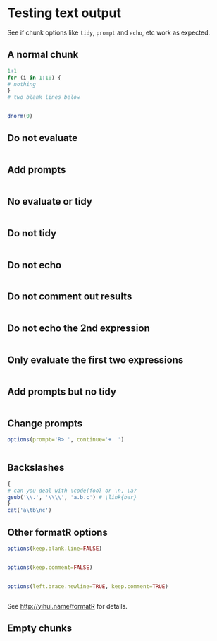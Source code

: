 # Testing text output

See if chunk options like `tidy`, `prompt` and `echo`, etc work as expected.

## A normal chunk

```r
1+1
for (i in 1:10) {
# nothing
}
# two blank lines below


dnorm(0)
```

## Do not evaluate

```r
```

## Add prompts

```r
```

## No evaluate or tidy

```r
```

## Do not tidy

```r
```

## Do not echo

```r
```

## Do not comment out results

```r
```

## Do not echo the 2nd expression

```r
```

## Only evaluate the first two expressions

```r
```

## Add prompts but no tidy

```r
```

## Change prompts

```r
options(prompt='R> ', continue='+  ')
```

```r
```

## Backslashes

```r
{
# can you deal with \code{foo} or \n, \a?
gsub('\\.', '\\\\', 'a.b.c') # \link{bar}
}
cat('a\tb\nc')
```

## Other formatR options

```r
options(keep.blank.line=FALSE)
```

```r
```

```r
options(keep.comment=FALSE)
```

```r
```

```r
options(left.brace.newline=TRUE, keep.comment=TRUE)
```

```r
```

See <http://yihui.name/formatR> for details.

## Empty chunks

```r

```
